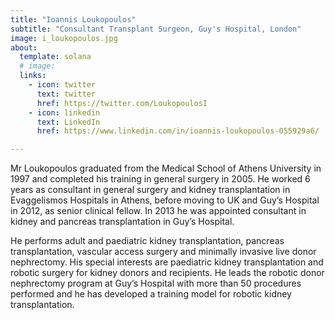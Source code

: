 ```yaml
---
title: "Ioannis Loukopoulos"
subtitle: "Consultant Transplant Surgeon, Guy's Hospital, London"
image: i_loukopoulos.jpg
about:
  template: solana
  # image: 
  links:
    - icon: twitter
      text: twitter
      href: https://twitter.com/LoukopoulosI
    - icon: linkedin
      text: LinkedIn
      href: https://www.linkedin.com/in/ioannis-loukopoulos-055929a6/

---
```

Mr Loukopoulos graduated from the Medical School of Athens University in 1997 and completed his training in general surgery in 2005. He worked 6 years as consultant in general surgery and kidney transplantation in Evaggelismos Hospitals in Athens, before moving to UK and Guy’s Hospital in 2012, as senior clinical fellow. In 2013 he was appointed consultant in kidney and pancreas transplantation in Guy’s Hospital.

He performs adult and paediatric kidney transplantation, pancreas transplantation, vascular access surgery and minimally invasive live donor nephrectomy. His special interests are paediatric kidney transplantation and robotic surgery for kidney donors and recipients. He leads the robotic donor nephrectomy program at Guy’s Hospital with more than 50 procedures performed and he has developed a training model for robotic kidney transplantation.
